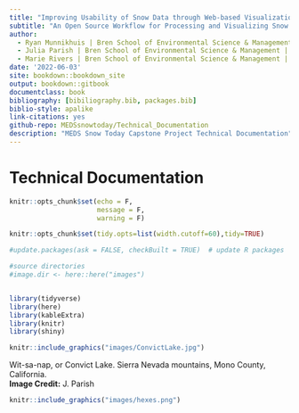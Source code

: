 ```yaml
--- 
title: "Improving Usability of Snow Data through Web-based Visualizations and Tutorials"
subtitle: "An Open Source Workflow for Processing and Visualizing Snow Data"
author: 
  - Ryan Munnikhuis | Bren School of Environmental Science & Management | MEDS 2022
  - Julia Parish | Bren School of Environmental Science & Management | MEDS 2022
  - Marie Rivers | Bren School of Environmental Science & Management | MEDS 2022
date: '2022-06-03'
site: bookdown::bookdown_site
output: bookdown::gitbook
documentclass: book
bibliography: [bibiliography.bib, packages.bib]
biblio-style: apalike
link-citations: yes
github-repo: MEDSsnowtoday/Technical_Documentation
description: "MEDS Snow Today Capstone Project Technical Documentation"
---
```


# Technical Documentation {-}

```r
knitr::opts_chunk$set(echo = F, 
                      message = F,
                      warning = F)

knitr::opts_chunk$set(tidy.opts=list(width.cutoff=60),tidy=TRUE)

#update.packages(ask = FALSE, checkBuilt = TRUE)  # update R packages

#source directories
#image.dir <- here::here("images")


library(tidyverse)
library(here)
library(kableExtra)
library(knitr)
library(shiny)


```



```r

knitr::include_graphics("images/ConvictLake.jpg")

```

Wit-sa-nap, or Convict Lake. Sierra Nevada mountains, Mono County, California. <br>
**Image Credit:** J. Parish


```r
knitr::include_graphics("images/hexes.png")
```
